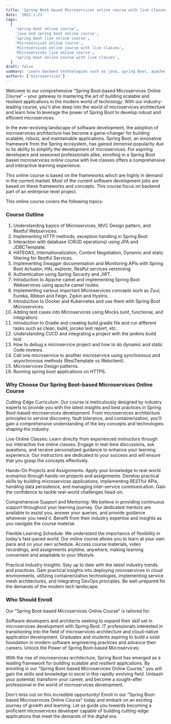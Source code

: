 ```yaml
---
title: 'Spring Boot based Microservices online course with live classes'
date: '2022-1-23'
tags:
  [
    'spring boot online course',
    'java and spring boot online course',
    'spring boot live online course',
    'Microservices online course',
    'Microservices online course with live classes',
    'Microservices live online course',
    'spring boot online course with live classes',
  ]
draft: false
summary: 'Learn backend technologies such as java, spring Boot, apache camel, Kafka, microservices, Docker, Kubernetes through online course with live classes.'
authors: ['microservices']
---
```


Welcome to our comprehensive "Spring Boot-based Microservices Online Course" – your gateway to mastering the art of building scalable and resilient applications in the modern world of technology. With our industry-leading course, you'll dive deep into the world of microservices architecture and learn how to leverage the power of Spring Boot to develop robust and efficient microservices.

In the ever-evolving landscape of software development, the adoption of microservices architecture has become a game-changer for building scalable, robust, and maintainable applications.
Spring Boot, an innovative framework from the Spring ecosystem, has gained immense popularity due to its ability to simplify the development of microservices. For aspiring developers and seasoned professionals alike, enrolling in a Spring Boot based microservices online course with live classes offers a comprehensive and interactive learning experience.

This online course is based on the frameworks which are highly in demand in the current market. Most of the current software development jobs are based on these frameworks and concepts.
This course focus on backend part of an enterprise level project.

This online course covers the following topics:

### Course Outline

1. Understanding basics of Microservices, MVC Design pattern, and Restful Webservices.
2. Implementing HTTP methods, exception handling in Spring Boot.
3. Interaction with database (CRUD operations) using JPA and JDBCTemplate.
4. HATEOAS, Internationalization, Content Negotiation, Dynamic and static filtering for Restful Services.
5. Implementing Swagger documentation and Monitoring APIs with Spring Boot Actuator, HAL explorer, Restful services versioning.
6. Authentication using Spring Security and JWT.
7. Introduction to Apache camel and implementing Spring Boot Webservices using apache camel routes.
8. Implementing various important Microservices concepts such as Zuul, Eureka, Ribbon and Feign, Zipkin and Hystrix.
9. Introduction to Docker and Kubernetes and use them with Spring Boot Microservices.
10. Adding test cases into Microservices using Mocks (unit, functional, and integration).
11. Introduction to Gradle and creating build.gradle file and run different tasks such as clean, build, jocoko test report, etc.
12. Understanding CI/CD and integrating a project with the jenkins build tool.
13. How to debug a microservice project and how to do dynamic and static Code reviews.
14. Call one microservice to another microservice using synchronous and asynchronous methods (RestTemplate vs Webclient).
15. Microservices Design patterns.
16. Running spring boot applications on HTTPS.

### Why Choose Our Spring Boot-based Microservices Online Course

Cutting-Edge Curriculum: Our course is meticulously designed by industry experts to provide you with the latest insights and best practices in Spring Boot-based microservices development. From microservices architecture principles to service discovery, fault tolerance, and containerization, you'll gain a comprehensive understanding of the key concepts and technologies shaping the industry.

Live Online Classes: Learn directly from experienced instructors through our interactive live online classes. Engage in real-time discussions, ask questions, and receive personalized guidance to enhance your learning experience. Our instructors are dedicated to your success and will ensure that you grasp the concepts effectively.

Hands-On Projects and Assignments: Apply your knowledge to real-world scenarios through hands-on projects and assignments. Develop practical skills by building microservices applications, implementing RESTful APIs, handling data persistence, and managing inter-service communication. Gain the confidence to tackle real-world challenges head-on.

Comprehensive Support and Mentoring: We believe in providing continuous support throughout your learning journey. Our dedicated mentors are available to assist you, answer your queries, and provide guidance whenever you need it. Benefit from their industry expertise and insights as you navigate the course material.

Flexible Learning Schedule: We understand the importance of flexibility in today's fast-paced world. Our online course allows you to learn at your own pace and on your own schedule. Access course materials, video recordings, and assignments anytime, anywhere, making learning convenient and adaptable to your lifestyle.

Practical Industry Insights: Stay up to date with the latest industry trends and practices. Gain practical insights into deploying microservices in cloud environments, utilizing containerization technologies, implementing service mesh architectures, and integrating DevOps principles. Be well-prepared for the demands of the modern tech landscape.

### Who Should Enroll

Our "Spring Boot-based Microservices Online Course" is tailored for:

Software developers and architects seeking to expand their skill set in microservices development with Spring Boot.
IT professionals interested in transitioning into the field of microservices architecture and cloud-native application development.
Graduates and students aspiring to build a solid foundation in modern software engineering practices and advance their careers.
Unlock the Power of Spring Boot-based Microservices:

With the rise of microservices architecture, Spring Boot has emerged as a leading framework for building scalable and resilient applications. By enrolling in our "Spring Boot-based Microservices Online Course," you will gain the skills and knowledge to excel in this rapidly evolving field. Unleash your potential, transform your career, and become a sought-after professional in the world of microservices development.

Don't miss out on this incredible opportunity! Enroll in our "Spring Boot-based Microservices Online Course" today and embark on an exciting journey of growth and learning. Let us guide you towards becoming a proficient microservices developer capable of building cutting-edge applications that meet the demands of the digital era.
